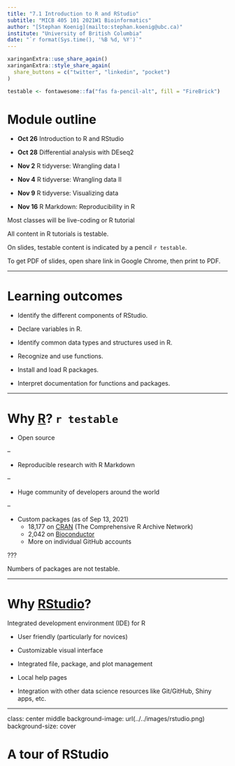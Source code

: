 ```yaml
---
title: "7.1 Introduction to R and RStudio"
subtitle: "MICB 405 101 2021W1 Bioinformatics"
author: "[Stephan Koenig](mailto:stephan.koenig@ubc.ca)"
institute: "University of British Columbia"
date: "`r format(Sys.time(), '%B %d, %Y')`"
---
```


```r
xaringanExtra::use_share_again()
xaringanExtra::style_share_again(
  share_buttons = c("twitter", "linkedin", "pocket")
)

testable <- fontawesome::fa("fas fa-pencil-alt", fill = "FireBrick")
```


# Module outline

- **Oct 26** Introduction to R and RStudio

- **Oct 28** Differential analysis with DEseq2

- **Nov 2** R tidyverse: Wrangling data I

- **Nov 4** R tidyverse: Wrangling data II

- **Nov 9** R tidyverse: Visualizing data

- **Nov 16** R Markdown: Reproducibility in R

Most classes will be live-coding or R tutorial

All content in R tutorials is testable.

On slides, testable content is indicated by a pencil `r testable`.

To get PDF of slides, open share link in Google Chrome, then print to PDF.

---

# Learning outcomes

- Identify the different components of RStudio.

- Declare variables in R.

- Identify common data types and structures used in R.

- Recognize and use functions.

- Install and load R packages.

- Interpret documentation for functions and packages.

---

# Why [R](https://cran.rproject.org/)? `r testable`

- Open source

--

- Reproducible research with R Markdown

--

- Huge community of developers around the world

--

- Custom packages (as of Sep 13, 2021)
    - 18,177 on [CRAN](https://cran.r-project.org/web/packages/available_packages_by_name.html) (The Comprehensive R Archive Network)
    - 2,042 on [Bioconductor](https://www.bioconductor.org/packages)
    - More on individual GitHub accounts

???

Numbers of packages are not testable.

---

# Why [RStudio](https://www.rstudio.com/)?

Integrated development environment (IDE) for R

- User friendly (particularly for novices)

- Customizable visual interface

- Integrated file, package, and plot management

- Local help pages

- Integration with other data science resources like Git/GitHub, Shiny apps, etc.

---

class: center middle
background-image: url(../../images/rstudio.png)
background-size: cover

# A tour of RStudio
